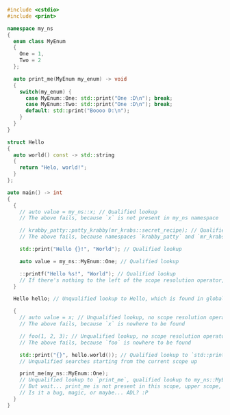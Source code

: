 ```cpp
#include <cstdio>
#include <print>

namespace my_ns
{
  enum class MyEnum
  {
    One = 1,
    Two = 2
  };

  auto print_me(MyEnum my_enum) -> void
  {
    switch(my_enum) {
      case MyEnum::One: std::print("One :D\n"); break;
      case MyEnum::Two: std::print("One :D\n"); break;
      default: std::print("Boooo D:\n");
    }
  }
}

struct Hello
{
  auto world() const -> std::string
  {
    return "Helo, world!";
  }
};

auto main() -> int
{
  {
    // auto value = my_ns::x; // Qualified lookup
    // The above fails, because `x` is not present in my_ns namespace

    // krabby_patty::patty_krabby(mr_krabs::secret_recipe); // Qualified lookup
    // The above fails, because namespaces `krabby_patty` and `mr_krabs` are not present

    std::print("Hello {}!", "World"); // Qualified lookup

    auto value = my_ns::MyEnum::One; // Qualified lookup

    ::printf("Hello %s!", "World"); // Qualified lookup
    // If there's nothing to the left of the scope resolution operator, it's refering to the global namespace
  }

  Hello hello; // Unqualified lookup to Hello, which is found in global scope

  {
    // auto value = x; // Unqualified lookup, no scope resolution operator
    // The above fails, because `x` is nowhere to be found

    // foo(1, 2, 3); // Unqualified lookup, no scope resolution operator
    // The above fails, because `foo` is nowhere to be found

    std::print("{}", hello.world()); // Qualified lookup to `std::print`, unqualified lookup to `hello`, which is found in upper scope
    // Unqualified searches starting from the current scope up

    print_me(my_ns::MyEnum::One);
    // Unqualified lookup to `print_me`, qualified lookup to my_ns::MyEnum::One
    // But wait... print_me is not present in this scope, upper scope, nor global scope, how does that work??
    // Is it a bug, magic, or maybe... ADL? :P
  }
}
```
